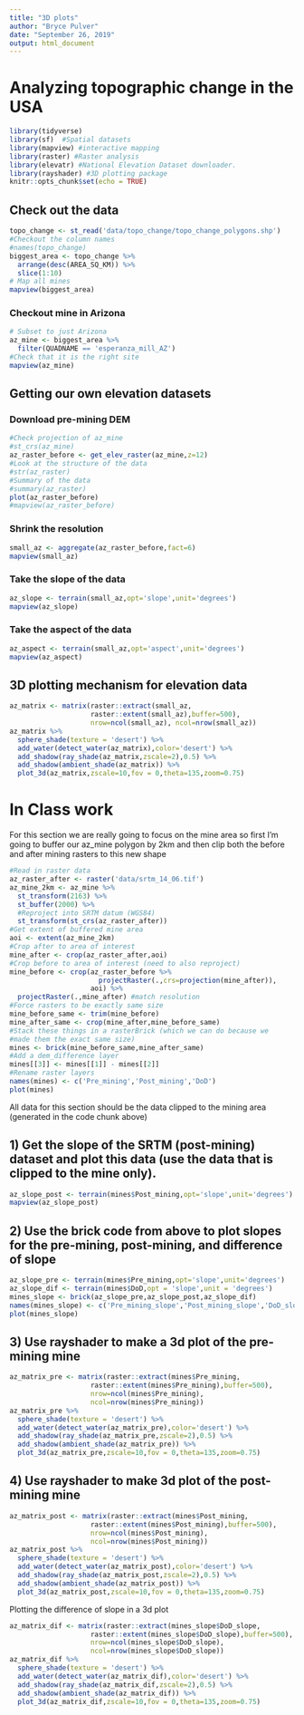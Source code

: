 ```yaml
---
title: "3D plots"
author: "Bryce Pulver"
date: "September 26, 2019"
output: html_document
---
```


# Analyzing topographic change in the USA

```r
library(tidyverse)
library(sf)  #Spatial datasets
library(mapview) #interactive mapping
library(raster) #Raster analysis
library(elevatr) #National Elevation Dataset downloader. 
library(rayshader) #3D plotting package
knitr::opts_chunk$set(echo = TRUE)
```


## Check out the data

```r
topo_change <- st_read('data/topo_change/topo_change_polygons.shp')
#Checkout the column names
#names(topo_change)
biggest_area <- topo_change %>%
  arrange(desc(AREA_SQ_KM)) %>%
  slice(1:10)
# Map all mines
mapview(biggest_area)
```

### Checkout mine in Arizona

```r
# Subset to just Arizona
az_mine <- biggest_area %>%
  filter(QUADNAME == 'esperanza_mill_AZ')
#Check that it is the right site
mapview(az_mine)
```


## Getting our own elevation datasets

### Download pre-mining DEM 

```r
#Check projection of az_mine
#st_crs(az_mine)
az_raster_before <- get_elev_raster(az_mine,z=12)
#Look at the structure of the data
#str(az_raster)
#Summary of the data
#summary(az_raster)
plot(az_raster_before)
#mapview(az_raster_before)
```



### Shrink the resolution

```r
small_az <- aggregate(az_raster_before,fact=6)
mapview(small_az)
```


### Take the slope of the data

```r
az_slope <- terrain(small_az,opt='slope',unit='degrees')
mapview(az_slope)
```


### Take the aspect of the data

```r
az_aspect <- terrain(small_az,opt='aspect',unit='degrees')
mapview(az_aspect)
```


## 3D plotting mechanism for elevation data

```r
az_matrix <- matrix(raster::extract(small_az,
                    raster::extent(small_az),buffer=500),
                    nrow=ncol(small_az), ncol=nrow(small_az))
az_matrix %>%
  sphere_shade(texture = 'desert') %>%
  add_water(detect_water(az_matrix),color='desert') %>%
  add_shadow(ray_shade(az_matrix,zscale=2),0.5) %>%
  add_shadow(ambient_shade(az_matrix)) %>%
  plot_3d(az_matrix,zscale=10,fov = 0,theta=135,zoom=0.75)
```


# In Class work


For this section we are really going to focus on the mine area
so first I'm going to buffer our az_mine polygon by 2km and then
clip both the before and after mining rasters to this new shape

```r
#Read in raster data
az_raster_after <- raster('data/srtm_14_06.tif')
az_mine_2km <- az_mine %>%
  st_transform(2163) %>%
  st_buffer(2000) %>%
  #Reproject into SRTM datum (WGS84)
  st_transform(st_crs(az_raster_after))
#Get extent of buffered mine area
aoi <- extent(az_mine_2km)
#Crop after to area of interest
mine_after <- crop(az_raster_after,aoi)
#Crop before to area of interest (need to also reproject)
mine_before <- crop(az_raster_before %>%
                      projectRaster(.,crs=projection(mine_after)),
                    aoi) %>%
  projectRaster(.,mine_after) #match resolution
#Force rasters to be exactly same size
mine_before_same <- trim(mine_before)
mine_after_same <- crop(mine_after,mine_before_same)
#Stack these things in a rasterBrick (which we can do because we 
#made them the exact same size)
mines <- brick(mine_before_same,mine_after_same)
#Add a dem_difference layer
mines[[3]] <- mines[[1]] - mines[[2]]
#Rename raster layers
names(mines) <- c('Pre_mining','Post_mining','DoD')
plot(mines)
```


All data for this section should be the data clipped to the mining area 
(generated in the code chunk above)

## 1) Get the slope of the SRTM (post-mining) dataset and plot this data (use the data that is clipped to the mine only).


```r
az_slope_post <- terrain(mines$Post_mining,opt='slope',unit='degrees')
mapview(az_slope_post)
```


## 2) Use the brick code from above to plot slopes for the pre-mining, post-mining, and difference of slope

```r
az_slope_pre <- terrain(mines$Pre_mining,opt='slope',unit='degrees')
az_slope_dif <- terrain(mines$DoD,opt = 'slope',unit = 'degrees')
mines_slope <- brick(az_slope_pre,az_slope_post,az_slope_dif)
names(mines_slope) <- c('Pre_mining_slope','Post_mining_slope','DoD_slope')
plot(mines_slope)
```


## 3) Use rayshader to make a 3d plot of the pre-mining mine

```r
az_matrix_pre <- matrix(raster::extract(mines$Pre_mining,
                    raster::extent(mines$Pre_mining),buffer=500),
                    nrow=ncol(mines$Pre_mining), 
                    ncol=nrow(mines$Pre_mining))
az_matrix_pre %>%
  sphere_shade(texture = 'desert') %>%
  add_water(detect_water(az_matrix_pre),color='desert') %>%
  add_shadow(ray_shade(az_matrix_pre,zscale=2),0.5) %>%
  add_shadow(ambient_shade(az_matrix_pre)) %>%
  plot_3d(az_matrix_pre,zscale=10,fov = 0,theta=135,zoom=0.75)
```


## 4) Use rayshader to make 3d plot of the post-mining mine

```r
az_matrix_post <- matrix(raster::extract(mines$Post_mining,
                    raster::extent(mines$Post_mining),buffer=500),
                    nrow=ncol(mines$Post_mining), 
                    ncol=nrow(mines$Post_mining))
az_matrix_post %>%
  sphere_shade(texture = 'desert') %>%
  add_water(detect_water(az_matrix_post),color='desert') %>%
  add_shadow(ray_shade(az_matrix_post,zscale=2),0.5) %>%
  add_shadow(ambient_shade(az_matrix_post)) %>%
  plot_3d(az_matrix_post,zscale=10,fov = 0,theta=135,zoom=0.75)
```

Plotting the difference of slope in a 3d plot

```r
az_matrix_dif <- matrix(raster::extract(mines_slope$DoD_slope,
                    raster::extent(mines_slope$DoD_slope),buffer=500),
                    nrow=ncol(mines_slope$DoD_slope), 
                    ncol=nrow(mines_slope$DoD_slope))
az_matrix_dif %>%
  sphere_shade(texture = 'desert') %>%
  add_water(detect_water(az_matrix_dif),color='desert') %>%
  add_shadow(ray_shade(az_matrix_dif,zscale=2),0.5) %>%
  add_shadow(ambient_shade(az_matrix_dif)) %>%
  plot_3d(az_matrix_dif,zscale=10,fov = 0,theta=135,zoom=0.75)

```

